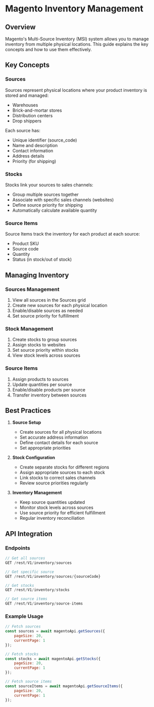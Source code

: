 # Magento Inventory Management

## Overview

Magento's Multi-Source Inventory (MSI) system allows you to manage inventory from multiple physical locations. This guide explains the key concepts and how to use them effectively.

## Key Concepts

### Sources
Sources represent physical locations where your product inventory is stored and managed:
- Warehouses
- Brick-and-mortar stores
- Distribution centers
- Drop shippers

Each source has:
- Unique identifier (source_code)
- Name and description
- Contact information
- Address details
- Priority (for shipping)

### Stocks
Stocks link your sources to sales channels:
- Group multiple sources together
- Associate with specific sales channels (websites)
- Define source priority for shipping
- Automatically calculate available quantity

### Source Items
Source Items track the inventory for each product at each source:
- Product SKU
- Source code
- Quantity
- Status (in stock/out of stock)

## Managing Inventory

### Sources Management
1. View all sources in the Sources grid
2. Create new sources for each physical location
3. Enable/disable sources as needed
4. Set source priority for fulfillment

### Stock Management
1. Create stocks to group sources
2. Assign stocks to websites
3. Set source priority within stocks
4. View stock levels across sources

### Source Items
1. Assign products to sources
2. Update quantities per source
3. Enable/disable products per source
4. Transfer inventory between sources

## Best Practices

1. **Source Setup**
   - Create sources for all physical locations
   - Set accurate address information
   - Define contact details for each source
   - Set appropriate priorities

2. **Stock Configuration**
   - Create separate stocks for different regions
   - Assign appropriate sources to each stock
   - Link stocks to correct sales channels
   - Review source priorities regularly

3. **Inventory Management**
   - Keep source quantities updated
   - Monitor stock levels across sources
   - Use source priority for efficient fulfillment
   - Regular inventory reconciliation

## API Integration

### Endpoints

```javascript
// Get all sources
GET /rest/V1/inventory/sources

// Get specific source
GET /rest/V1/inventory/sources/{sourceCode}

// Get stocks
GET /rest/V1/inventory/stocks

// Get source items
GET /rest/V1/inventory/source-items
```

### Example Usage

```javascript
// Fetch sources
const sources = await magentoApi.getSources({
    pageSize: 20,
    currentPage: 1
});

// Fetch stocks
const stocks = await magentoApi.getStocks({
    pageSize: 20,
    currentPage: 1
});

// Fetch source items
const sourceItems = await magentoApi.getSourceItems({
    pageSize: 20,
    currentPage: 1
});
```

